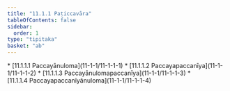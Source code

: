 ```yaml
---
title: "11.1.1 Paṭiccavāra"
tableOfContents: false
sidebar:
  order: 1
type: "tipitaka"
basket: "ab"
---
```



<DynamicBreadcrumb />



<TableOfContents>
* [11.1.1.1 Paccayānuloma](11-1-1/11-1-1-1)
* [11.1.1.2 Paccayapaccanīya](11-1-1/11-1-1-2)
* [11.1.1.3 Paccayānulomapaccanīya](11-1-1/11-1-1-3)
* [11.1.1.4 Paccayapaccanīyānuloma](11-1-1/11-1-1-4)
</TableOfContents>